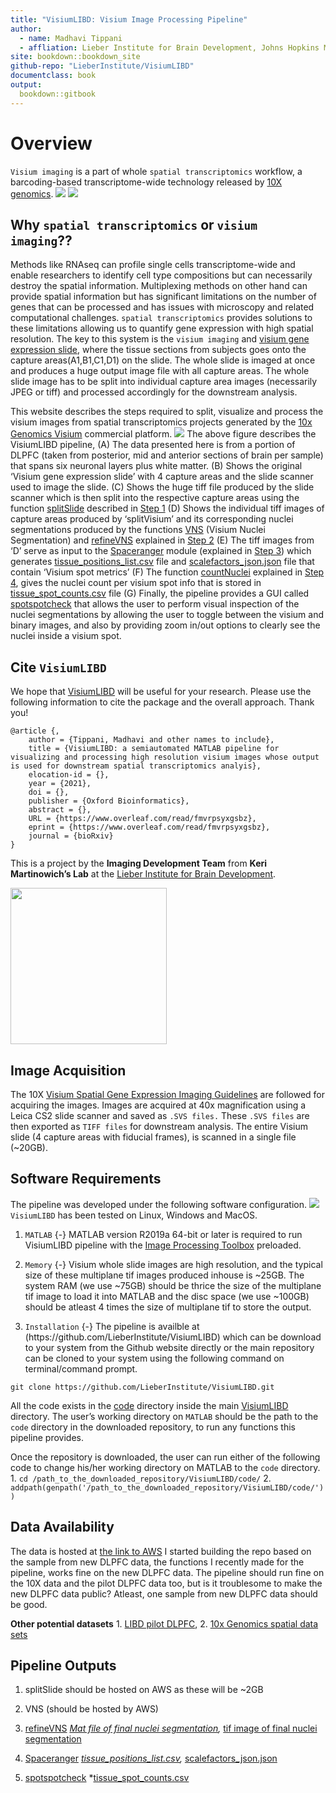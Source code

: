 ```yaml
---
title: "VisiumLIBD: Visium Image Processing Pipeline"
author: 
  - name: Madhavi Tippani
  - affliation: Lieber Institute for Brain Development, Johns Hopkins Medical Campus
site: bookdown::bookdown_site
github-repo: "LieberInstitute/VisiumLIBD"
documentclass: book
output:
  bookdown::gitbook
---
```


# Overview {-}

`Visium imaging` is a part of whole `spatial transcriptomics` workflow, a barcoding-based transcriptome-wide technology released by [10X genomics](https://www.10xgenomics.com).
\centering
![](images/visium_imaging.png)
\centering
![](images/visium_spot.png)

## Why `spatial transcriptomics` or `visium imaging`?? {-}
Methods like RNAseq can profile single cells transcriptome-wide and enable researchers to identify cell type compositions but can necessarily destroy the spatial information. Multiplexing methods on other hand can provide spatial information but has significant limitations on the number of genes that can be processed and has issues with microscopy and related computational challenges. `spatial transcriptomics` provides solutions to these limitations allowing us to quantify gene expression with high spatial resolution. The key to this system is the `visium imaging` and [visium gene expression slide](https://www.10xgenomics.com/products/spatial-gene-expression), where the tissue sections from subjects goes onto the capture areas(A1,B1,C1,D1) on the slide. The whole slide is imaged at once and produces a huge output image file with all capture areas. The whole slide image has to be split into individual capture area images (necessarily JPEG or tiff) and processed accordingly for the downstream analysis. 

This website describes the steps required to split, visualize and process the visium images from spatial transcriptomics projects generated by the [10x Genomics  Visium](https://www.10xgenomics.com/spatial-transcriptomics) commercial platform.
\centering
![](images/VisiumLIBD.png)
The above figure describes the VisiumLIBD pipeline, (A) The data presented here is from a portion of DLPFC (taken from posterior, mid and anterior sections of brain per sample) that spans six neuronal layers plus white matter. (B) Shows the original 'Visium gene expression slide' with 4 capture areas and the slide scanner used to image the slide. (C) Shows the huge tiff file produced by the slide scanner which is then split into the respective capture areas using the function [splitSlide](https://github.com/LieberInstitute/VisiumLIBD/blob/main/code/split.m) described in [Step 1](https://github.com/LieberInstitute/VisiumLIBD/blob/main/Step1.Rmd) (D) Shows the individual tiff images of capture areas produced by 'splitVisium' and its corresponding nuclei segmentations produced by the functions [VNS](https://github.com/LieberInstitute/VisiumLIBD/blob/main/code/VNS.m) (Visium Nuclei Segmentation) and [refineVNS](https://github.com/LieberInstitute/VisiumLIBD/blob/main/code/refineVNS.m) explained in [Step 2](https://github.com/LieberInstitute/VisiumLIBD/blob/main/Step2.Rmd) (E) The tiff images from 'D' serve as input to the [Spaceranger](https://support.10xgenomics.com/spatial-gene-expression/software/pipelines/latest/using/count) module (explained in [Step 3](https://github.com/LieberInstitute/VisiumLIBD/blob/main/Step3.Rmd)) which generates [tissue_positions_list.csv](https://github.com/LieberInstitute/VisiumLIBD/blob/main/pipeline_outputs/spaceranger/tissue_positions_list.csv) file and [scalefactors_json.json](https://github.com/LieberInstitute/VisiumLIBD/blob/main/pipeline_outputs/spaceranger/scalefactors_json.json) file that contain 'Visium spot metrics' (F) The function [countNuclei](https://github.com/LieberInstitute/VisiumLIBD/blob/main/code/countNuclei.m) explained in [Step 4](https://github.com/LieberInstitute/VisiumLIBD/blob/main/Step4.Rmd), gives the nuclei count per visium spot info that is stored in [tissue_spot_counts.csv](https://github.com/LieberInstitute/VisiumLIBD/blob/main/pipeline_outputs/spotspotcheck/tissue_spot_counts.csv) file (G) Finally, the pipeline provides a GUI called [spotspotcheck](https://github.com/LieberInstitute/VisiumLIBD/blob/main/code/spotspotcheck.m) that allows the user to perform visual inspection of the nuclei segmentations by allowing the user to toggle between the visium and binary images, and also by providing zoom in/out options to clearly see the nuclei inside a visium spot. 

## Cite `VisiumLIBD` {-}
We hope that [VisiumLIBD](http://research.libd.org/VisiumLIBD/) will be useful for your research. Please use the following information to cite the package and the overall approach. Thank you!

```
@article {,
	author = {Tippani, Madhavi and other names to include},
	title = {VisiumLIBD: a semiautomated MATLAB pipeline for visualizing and processing high resolution visium images whose output is used for downstream spatial transcriptomics analyis},
	elocation-id = {},
	year = {2021},
	doi = {},
	publisher = {Oxford Bioinformatics},
	abstract = {},
	URL = {https://www.overleaf.com/read/fmvrpsyxgsbz},
	eprint = {https://www.overleaf.com/read/fmvrpsyxgsbz},
	journal = {bioRxiv}
}
```

This is a project by the **Imaging Development Team** from **Keri Martinowich's Lab** at the [Lieber Institute for Brain Development](https://www.libd.org/).

<img src="http://lcolladotor.github.io/img/LIBD_logo.jpg" width="250px">

## Image Acquisition {-}
The 10X [Visium Spatial Gene Expression Imaging Guidelines](https://support.10xgenomics.com/spatial-gene-expression/imaging/doc/technical-note-visium-spatial-gene-expression-imaging-guidelines) are followed for acquiring the images. Images are acquired at 40x magnification using a Leica CS2 slide scanner and saved as `.SVS files.` These `.SVS files` are then exported as `TIFF files` for downstream analysis. The entire Visium slide (4 capture areas with fiducial frames), is scanned in a single file (~20GB).

## Software Requirements {-}
The pipeline was developed under the following software configuration.
\centering
![](images/Software_Configuration.png)
`VisiumLIBD` has been tested on Linux, Windows and MacOS.

1. `MATLAB` {-}
MATLAB version R2019a 64-bit or later is required to run VisiumLIBD pipeline with the [Image Processing Toolbox](https://www.mathworks.com/products/image.html) preloaded. 

2. `Memory` {-}
Visium whole slide images are high resolution, and the typical size of these multiplane tif images produced inhouse is ~25GB. The system RAM (we use ~75GB) should be thrice the size of the multiplane tif image to load it into MATLAB and the disc space (we use ~100GB) should be atleast 4 times the size of multiplane tif to store the output.

3. `Installation` {-}
The pipeline is availble at (https://github.com/LieberInstitute/VisiumLIBD) which can be download to your system from the Github website directly or the main repository can be cloned to your system using the following command on terminal/command prompt.

`git clone https://github.com/LieberInstitute/VisiumLIBD.git`

All the code exists in the [code](https://github.com/LieberInstitute/VisiumLIBD/tree/main/code) directory inside the main [VisiumLIBD](https://github.com/LieberInstitute/VisiumLIBD) directory. 
The user's working directory on `MATLAB` should be the path to the `code` directory in the downloaded repository, to run any functions this pipeline provides. 

Once the repository is downloaded, the user can run either of the following code to change his/her working directory on MATLAB to the `code` directory.
1. `cd /path_to_the_downloaded_repository/VisiumLIBD/code/`
2. `addpath(genpath('/path_to_the_downloaded_repository/VisiumLIBD/code/'))`

## Data Availability {-}
The data is hosted at [the link to AWS](https://github.com/LieberInstitute/spatialLIBD#raw-data)
I started building the repo based on the sample from new DLPFC data, the functions I recently made for the pipeline, works fine on the new DLPFC data. The pipeline should run fine on the 10X data and the pilot DLPFC data too, but is it troublesome to make the new DLPFC data public? Atleast, one sample from new DLPFC data should be good.  

**Other potential datasets** 
1. [LIBD pilot DLPFC](https://github.com/LieberInstitute/spatialLIBD#raw-data), 
2. [10x Genomics spatial data sets](https://support.10xgenomics.com/spatial-gene-expression/datasets) 

## Pipeline Outputs {-}
1. splitSlide
should be hosted on AWS as these will be ~2GB

2. VNS (should be hosted by AWS) 

3. [refineVNS](https://github.com/LieberInstitute/VisiumLIBD/tree/main/pipeline_outputs/refineVNS)
      *[Mat file of final nuclei segmentation](https://github.com/LieberInstitute/VisiumLIBD/blob/main/pipeline_outputs/refineVNS/Liebert_Institute_OTS-20-7690_rush_anterior_1_nuclei.mat), 
      *[tif image of final nuclei segmentation](https://github.com/LieberInstitute/VisiumLIBD/blob/main/pipeline_outputs/refineVNS/Liebert_Institute_OTS-20-7690_rush_anterior_1_nuclei.tiff)
3. [Spaceranger](https://github.com/LieberInstitute/VisiumLIBD/tree/main/pipeline_outputs/spaceranger)
      *[tissue_positions_list.csv](https://github.com/LieberInstitute/VisiumLIBD/blob/main/pipeline_outputs/spaceranger/tissue_positions_list.csv), 
      *[scalefactors_json.json](https://github.com/LieberInstitute/VisiumLIBD/blob/main/pipeline_outputs/spaceranger/scalefactors_json.json)
4. [spotspotcheck](https://github.com/LieberInstitute/VisiumLIBD/tree/main/pipeline_outputs/spotspotcheck)
      *[tissue_spot_counts.csv](https://github.com/LieberInstitute/VisiumLIBD/blob/main/pipeline_outputs/spotspotcheck/tissue_spot_counts.csv)



